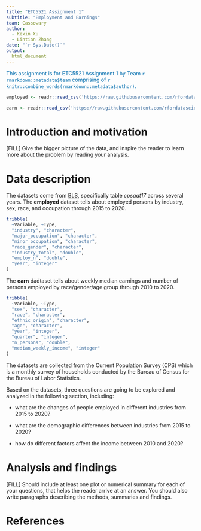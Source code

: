 ```yaml
---
title: "ETC5521 Assignment 1"
subtitle: "Employment and Earnings"
team: Cassowary
author:
  - Kexin Xu
  - Lintian Zhang
date: "`r Sys.Date()`"
output: 
  html_document
---
```


[This assignment is for ETC5521 Assignment 1 by Team `r rmarkdown::metadata$team` comprising of `r knitr::combine_words(rmarkdown::metadata$author)`.]{style="color:#006DAE;"}

```r


employed <- readr::read_csv('https://raw.githubusercontent.com/rfordatascience/tidytuesday/master/data/2021/2021-02-23/employed.csv')

earn <- readr::read_csv('https://raw.githubusercontent.com/rfordatascience/tidytuesday/master/data/2021/2021-02-23/earn.csv')


```




# Introduction and motivation

[FILL] Give the bigger picture of the data, and inspire the reader to learn more about the problem by reading your analysis. 

# Data description

The datasets come from [BLS](https://www.bls.gov/cps/tables.htm#charemp_m), specifically table *cpsaat17* across several years.
The **employed** dataset tells about employed persons by industry, sex, race, and occupation through 2015 to 2020.
```r
tribble(
  ~Variable, ~Type,
  "industry", "character",
  "major_occupation", "character",
  "minor_occupation", "character",
  "race_gender", "character",
  "industry_total", "double",
  "employ_n", "double",
  "year", "integer"
)
```

The **earn** dadtaset tells about weekly median earnings and number of persons employed by race/gender/age group through 2010 to 2020.
```r
tribble(
  ~Variable, ~Type,
  "sex", "character",
  "race", "character",
  "ethnic_origin", "character",
  "age", "character",
  "year", "integer",
  "quarter", "integer",
  "n_persons", "double",
  "median_weekly_income", "integer"
)
```
The datasets are collected from the Current Population Survey (CPS) which is a monthly survey of households conducted by the Bureau of Census for the Bureau of Labor Statistics.

Based on the datasets, three questions are going to be explored and analyzed in the following section, including:

- what are the changes of people employed in different industries from 2015 to 2020?
 
- what are the demographic differences between industries from 2015 to 2020?

- how do different factors affect the income between 2010 and 2020?

# Analysis and findings

[FILL] Should include at least one plot or numerical summary for each of your questions, that helps the reader arrive at an answer. You should also write paragraphs describing the methods, summaries and findings. 

# References